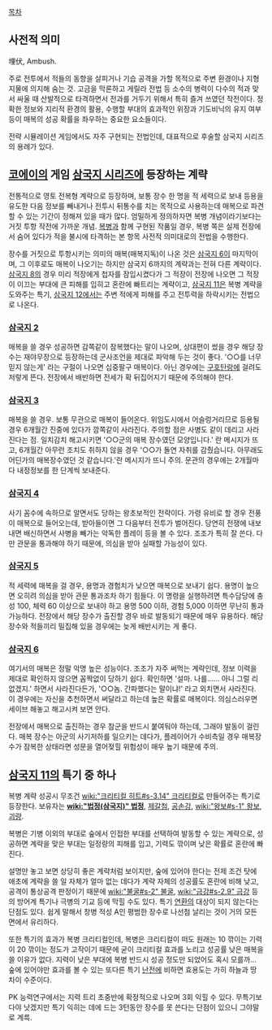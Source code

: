 [[목차]]

== 사전적 의미 ==
埋伏, Ambush. 

주로 전투에서 적들의 동향을 살피거나 기습 공격을 가할 목적으로 주변 환경이나 지형지물에 의지해 숨는 것. 고금을 막론하고 게릴라 전법 등 소수의 병력이 다수의 적과 맞서 싸울 때 산발적으로 타격하면서 전과를 거두기 위해서 특히 즐겨 쓰였던 작전이다. 정확한 정보와 지리적 환경의 활용, 수행할 부대의 효과적인 위장과 기도비닉의 유지 여부 등이 매복의 성공 확률을 좌우하는 중요한 요소들이다.

전략 시뮬레이션 게임에서도 자주 구현되는 전법인데, 대표적으로 후술할 삼국지 시리즈의 용례가 있다.

== [[코에이]]의 게임 [[삼국지 시리즈]]에 등장하는 계략 ==
전통적으로 영토 전복형 계략으로 등장하며, 보통 장수 한 명을 적 세력으로 보내 등용을 유도한 다음 정보를 빼내거나 전투시 뒤통수를 치는 목적으로 사용하는데 매복으로 파견할 수 있는 기간이 정해져 있을 때가 많다. 엄밀하게 정의하자면 복병 개념이라기보다는 거짓 투항 작전에 가까운 개념. [[복병]]과 함께 구현된 작품일 경우, 복병 쪽은 실제 전장에서 숨어 있다가 적을 불시에 타격하는 본 항목 사전적 의미대로의 전법을 수행한다. 

장수를 거짓으로 투항시키는 의미의 매복(매복지독)이 나온 것은 [[삼국지 6]]이 마지막이며, 그 이후로도 매복이 나오기는 하지만 삼국지 6까지의 계략과는 전혀 다른 계략이다. [[삼국지 8]]의 경우 미리 적장에게 첩자를 잠입시켰다가 그 적장이 전장에 나오면 그 적장이 이끄는 부대에 큰 피해를 입히고 혼란에 빠트리는 계략이고, [[삼국지 11]]은 복병 계략을 도와주는 특기, [[삼국지 12]]에서는 주변 적에게 피해를 주고 전투력을 하락시키는 전법으로 나온다.

=== [[삼국지 2]] ===
매복을 쓸 경우 성공하면 감쪽같이 잠복했다는 말이 나오며, 상대편이 썼을 경우 해당 장수는 재야무장으로 등장하는데 군사조언을 제대로 파악해 두는 것이 좋다. '○○를 너무 믿지 않는게' 라는 구절이 나오면 십중팔구 매복이다. 아닌 경우에는 [[구호탄랑]]에 걸려도 저렇게 뜬다. 전장에서 배반하면 전세가 확 뒤집어지기 때문에 주의해야 한다.

=== [[삼국지 3]] ===
매복을 쓸 경우. 보통 무관으로 매복이 들어온다. 위임도시에서 어슬렁거리므로 등용될 경우 6개월간 진중에 있다가 깜쪽같이 사라진다. 주의할 점은 사병도 같이 데리고 사라진다는 점. 일치감치 해고시키면 '○○군의 매복 장수였던 모양입니다.' 란 메시지가 뜨고, 6개월간 아무런 조치도 취하지 않을 경우 '○○가 돌연 자취를 감췄습니다. 아무래도 어딘가의 매복장수였던 것 같습니다.'란 메시지가 뜨니 주의. 문관의 경우에는 2개월마다 내정정보를 한 단계씩 보내준다.

=== [[삼국지 4]] ===
사기 꼼수에 속하므로 알면서도 당하는 왕초보적인 전략이다. 가령 유비로 할 경우 전풍이 매복으로 들어오는데, 받아들이면 그 다음부터 전투가 벌어진다. 당연히 전쟁에 내보내면 배신하면서 사병을 빼가는 악독한 플레이 등을 볼 수 있다. 조조가 특히 잘 쓴다. 다만 관문을 통과해야 하기 때문에, 의심을 받아 실패할 가능성이 있다.

=== [[삼국지 5]] ===
적 세력에 매복을 걸 경우, 용명과 경험치가 낮으면 매복으로 보내기 쉽다. 용명이 높으면 오히려 의심을 받아 관문 통과조차 하기 힘들다. 이 명령을 실행하려면 특수담당에 충성 100, 체력 60 이상으로 보내야 하고 용명 500 이하, 경험 5,000 이하면 무난히 통과 가능하다. 전장에서 해당 장수가 출진할 경우 바로 발동되기 때문에 매우 유용하다. 해당 장수와 적들끼리 밀집해 있을 경우에는 늦게 배반시키는 게 좋다.
 
=== [[삼국지 6]] ===
여기서의 매복은 정말 악명 높은 성능이다. 조조가 자주 써먹는 계략인데, 정보 이력을 제대로 확인하지 않으면 꼼짝없이 당하기 쉽다. 확인하면 '설마. 나를...... 아니 그럴 리 없겠지.' 하면서 사라진다든가, '○○놈. 간파했다는 말이냐!' 라고 외치면서 사라진다. 이 경우에는 자신을 추천하면서 써달라고 하는데 높은 확률로 매복이다. 의심스러우면 세이브 해놓고 해고시켜 보면 안다.

전장에서 매복으로 출진하는 경우 참군을 반드시 붙여둬야 하는데, 그래야 발동이 걸린다. 매복 장수는 아군의 사기저하를 일으키는 데다가, 플레이어가 수비측일 경우 매복장수가 잠복한 상태라면 성문을 열어젖힐 위험성이 매우 높기 때문에 주의.

== [[삼국지 11]]의 특기 중 하나 ==
복병 계략 성공시 무조건 [[wiki:"크리티컬 히트#s-3.14" 크리티컬]]로 만들어주는 특기로 등장한다. 보유자는 '''[[wiki:"법정(삼국지)" 법정]]''', [[제갈첨]], [[공손강]], [[wiki:"왕보#s-1" 왕보]], [[괴량]].

복병은 기병 이외의 부대로 숲에서 인접한 부대를 선택하여 발동할 수 있는 계략으로, 성공하면 계략을 맞은 부대는 일정량의 피해를 입고, 기력도 깎이며 낮은 확률로 혼란에 빠진다.

설명만 놓고 보면 상당히 좋은 계략처럼 보이지만, 숲에 있어야 한다는 전제 조건 탓에 애초에 계략을 쓸 일 자체가 얼마 없는 데다가 계략 자체의 성공률도 혼란에 비해 낮고, 공격이 통상공격 판정이기 때문에 [[wiki:"불굴#s-2" 불굴]], [[wiki:"금강#s-2.9" 금강]] 등의 방어계 특기나 극병의 기교 등에 막힐 수도 있다. 특기 [[연환]]의 대상이 되지 않는다는 단점도 있다. 쉽게 말해서 창병 적성 A인 평범한 장수로 나선첨 날리는 것이 거의 모든 면에서 유리하다.

또한 특기의 효과가 복병 크리티컬인데, 복병은 크리티컬이 떠도 원래는 10 깎이는 기력이 20 깎이는 정도가 고작이기 때문에 굳이 크리티컬 효과를 노리고 성공률 낮은 매복을 쓸 이유가 없다. 지력이 낮은 부대에 복병 반드시 성공 정도만 되었어도 혹시 모를까... 숲에 있어야만 효과를 볼 수 있는 또다른 특기 [[난전]]에 비하면 효용도는 가히 하늘과 땅 차이 수준이다.

PK 능력연구에서는 지력 트리 초중반에 확정적으로 나오며 3회 익힐 수 있다. 무특기보다야 낫겠지만 특기 익히는 데에 드는 3턴동안 장수를 못 쓴다는 단점이 있으니 그야말로 계륵.
